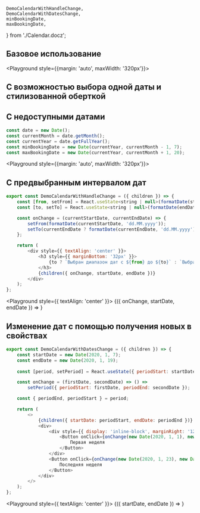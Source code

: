     DemoCalendarWithHandleChange,
    DemoCalendarWithDatesChange,
    minBookingDate,
    maxBookingDate,
} from './Calendar.docz';

## Базовое использование

<Playground style={{margin: 'auto', maxWidth: '320px'}}>
    <Calendar />
</Playground>

## С возможностью выбора одной даты и стилизованной оберткой

<Playground>
    <div style={{
        padding: '0 18px',
        margin: '24px auto',
        boxShadow: '0 2px 9px rgba(0, 0, 0, 0.15)',
        maxWidth: '320px',
    }}>
        <Calendar isSingleDate />
    </div>
</Playground>

## С недоступными датами

```javascript
const date = new Date();
const currentMonth = date.getMonth();
const currentYear = date.getFullYear();
const minBookingDate = new Date(currentYear, currentMonth - 1, 7);
const maxBookingDate = new Date(currentYear, currentMonth + 1, 20);
```

<Playground style={{margin: 'auto', maxWidth: '320px'}}>
    <Calendar minBookingDate={minBookingDate} maxBookingDate={maxBookingDate} />
</Playground>

## С предвыбранным интервалом дат

```javascript
export const DemoCalendarWithHandleChange = ({ children }) => {
    const [from, setFrom] = React.useState<string | null>(formatDate(startDate, 'dd.MM.yyyy'));
    const [to, setTo] = React.useState<string | null>(formatDate(endDate, 'dd.MM.yyyy'));

    const onChange = (currentStartDate, currentEndDate) => {
        setFrom(formatDate(currentStartDate, 'dd.MM.yyyy'));
        setTo(currentEndDate ? formatDate(currentEndDate, 'dd.MM.yyyy') : currentEndDate);
    };

    return (
        <div style={{ textAlign: 'center' }}>
            <h3 style={{ marginBottom: '32px' }}>
                {to ? `Выбран диапазон дат с ${from} до ${to}` : `Выбрана начальная дата ${from}`}
            </h3>
            {children({ onChange, startDate, endDate })}
        </div>
    );
};
```

<Playground style={{ textAlign: 'center' }}>
    <DemoCalendarWithHandleChange>
        {({ onChange, startDate, endDate }) =>
            <Calendar onChange={onChange} startDate={startDate} endDate={endDate} />
        }
    </DemoCalendarWithHandleChange>
</Playground>

## Изменение дат с помощью получения новых в свойствах

```javascript
export const DemoCalendarWithDatesChange = ({ children }) => {
    const startDate = new Date(2020, 1, 7);
    const endDate = new Date(2020, 1, 19);
    
    const [period, setPeriod] = React.useState({ periodStart: startDate, periodEnd: endDate });

    const onChange = (firstDate, secondDate) => () =>
        setPeriod({ periodStart: firstDate, periodEnd: secondDate });

    const { periodEnd, periodStart } = period;

    return (
        <>
            {children({ startDate: periodStart, endDate: periodEnd })}
            <div>
                <div style={{ display: 'inline-block', marginRight: '12px' }}>
                    <Button onClick={onChange(new Date(2020, 1, 1), new Date(2020, 1, 7))}>
                        Первая неделя
                    </Button>
                </div>
                <Button onClick={onChange(new Date(2020, 1, 23), new Date(2020, 1, 29))}>
                    Последняя неделя
                </Button>
            </div>
        </>
    );
};
```

<Playground style={{ textAlign: 'center' }}>
    <DemoCalendarWithDatesChange>
        {({ startDate, endDate }) =>
            <Calendar startDate={startDate} endDate={endDate} />
        }
    </DemoCalendarWithDatesChange>
</Playground>
